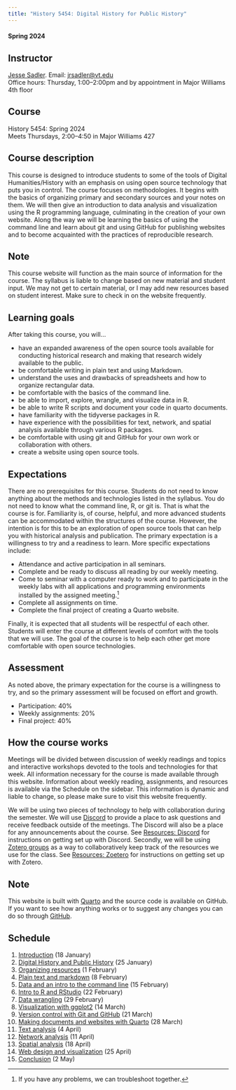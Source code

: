 ```yaml
---
title: "History 5454: Digital History for Public History"
---
```


#### Spring 2024

::: {.callout-note appearance="minimal"}
## Instructor
[Jesse Sadler](https://www.jessesadler.com). Email: <jrsadler@vt.edu>  
Office hours: Thursday, 1:00--2:00pm and by appointment in Major Williams 4th floor
:::

::: {.callout-note appearance="minimal"}
## Course
History 5454: Spring 2024  
Meets Thursdays, 2:00–4:50 in Major Williams 427
:::

## Course description
This course is designed to introduce students to some of the tools of Digital Humanities/History with an emphasis on using open source technology that puts you in control. The course focuses on methodologies. It begins with the basics of organizing primary and secondary sources and your notes on them. We will then give an introduction to data analysis and visualization using the R programming language, culminating in the creation of your own website. Along the way we will be learning the basics of using the command line and learn about git and using GitHub for publishing websites and to become acquainted with the practices of reproducible research.

::: {.callout-warning icon=false}
## Note
This course website will function as the main source of information for the course. The syllabus is liable to change based on new material and student input. We may not get to certain material, or I may add new resources based on student interest. Make sure to check in on the website frequently.
:::

## Learning goals
After taking this course, you will...

- have an expanded awareness of the open source tools available for conducting historical research and making that research widely available to the public.
- be comfortable writing in plain text and using Markdown.
- understand the uses and drawbacks of spreadsheets and how to organize rectangular data.
- be comfortable with the basics of the command line.
- be able to import, explore, wrangle, and visualize data in R.
- be able to write R scripts and document your code in quarto documents.
- have familiarity with the tidyverse packages in R.
- have experience with the possibilities for text, network, and spatial analysis available through various R packages.
- be comfortable with using git and GitHub for your own work or collaboration with others.
- create a website using open source tools.

## Expectations
There are no prerequisites for this course. Students do not need to know anything about the methods and technologies listed in the syllabus. You do not need to know what the command line, R, or git is. That is what the course is for. Familiarity is, of course, helpful, and more advanced students can be accommodated within the structures of the course. However, the intention is for this to be an exploration of open source tools that can help you with historical analysis and publication. The primary expectation is a willingness to try and a readiness to learn. More specific expectations include:

- Attendance and active participation in all seminars.
- Complete and be ready to discuss all reading by our weekly meeting.
- Come to seminar with a computer ready to work and to participate in the weekly labs with all applications and programming environments installed by the assigned meeting.[^1]
- Complete all assignments on time.
- Complete the final project of creating a Quarto website.

Finally, it is expected that all students will be respectful of each other. Students will enter the course at different levels of comfort with the tools that we will use. The goal of the course is to help each other get more comfortable with open source technologies.

## Assessment
As noted above, the primary expectation for the course is a willingness to try, and so the primary assessment will be focused on effort and growth.

- Participation: 40%
- Weekly assignments: 20%
- Final project: 40%

## How the course works
Meetings will be divided between discussion of weekly readings and topics and interactive workshops devoted to the tools and technologies for that week. All information necessary for the course is made available through this website. Information about weekly reading, assignments, and resources is available via the Schedule on the sidebar. This information is dynamic and liable to change, so please make sure to visit this website frequently.

We will be using two pieces of technology to help with collaboration during the semester. We will use [Discord](https://discord.com) to provide a place to ask questions and receive feedback outside of the meetings. The Discord will also be a place for any announcements about the course. See [Resources: Discord](resources.qmd#sec-discord) for instructions on getting set up with Discord. Secondly, we will be using [Zotero groups](https://www.zotero.org/groups/) as a way to collaboratively keep track of the resources we use for the class. See [Resources: Zoetero](resources.qmd#sec-zotero) for instructions on getting set up with Zotero.

::: {.callout-tip icon=false}
## Note
This website is built with [Quarto](https://quarto.org) and the source code is available on GitHub. If you want to see how anything works or to suggest any changes you can do so through [GitHub](https://github.com/jessesadler/vt5454-s24).
:::

## Schedule

1. [Introduction][1] (18 January)
2. [Digital History and Public History][2] (25 January)
3. [Organizing resources][3] (1 February)
4. [Plain text and markdown][4] (8 February)
5. [Data and an intro to the command line][5] (15 February)
6. [Intro to R and RStudio][6] (22 February)
7. [Data wrangling][7] (29 February)
8. [Visualization with ggplot2][8] (14 March)
9. [Version control with Git and GitHub][9] (21 March)
10. [Making documents and websites with Quarto][10] (28 March)
11. [Text analysis][11] (4 April)
12. [Network analysis][12] (11 April)
13. [Spatial analysis][13] (18 April)
14. [Web design and visualization][14] (25 April)
15. [Conclusion][15] (2 May)


[^1]: If you have any problems, we can troubleshoot together.

[1]: meetings/01-intro.qmd
[2]: meetings/02-dh-and-ph.qmd
[3]: meetings/03-organization.qmd
[4]: meetings/04-markdown.qmd
[5]: meetings/05-data.qmd
[6]: meetings/06-rstats.qmd
[7]: meetings/07-wrangle.qmd
[8]: meetings/08-ggplot2.qmd
[9]: meetings/09-git.qmd
[10]: meetings/10-quarto.qmd
[11]: meetings/11-text.qmd
[12]: meetings/12-network.qmd
[13]: meetings/13-spatial.qmd
[14]: meetings/14-design.qmd
[15]: meetings/15-conclusion.qmd
